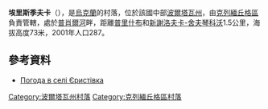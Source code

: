 {{coord|49|5|13|N|33|42|33|E|scale:100000_region:UA|display=title}}

'''埃里斯季夫卡'''（{{lang-uk|Єристівка}}），是[[烏克蘭|烏克蘭]]的村落，位於該國中部[[波爾塔瓦州|波爾塔瓦州]]，由[[克列緬丘格區|克列緬丘格區]]負責管轄，處於[[普肖爾河|普肖爾河]]畔，距離[[普里什布_(克列緬丘格區)|普里什布]]和[[新謝洛夫卡-舍夫琴科沃_(克列緬丘格區)|新謝洛夫卡-舍夫琴科沃]]1.5公里，海拔高度73米，2001年人口287。

==參考資料==
* [http://weather.in.ua/ua/poltavskaja/7623 Погода в селі Єристівка] {{Wayback|url=http://weather.in.ua/ua/poltavskaja/7623 |date=20161010214655 }}

{{DEFAULTSORT:Єристівка}}
[[Category:波爾塔瓦州村落|Category:波爾塔瓦州村落]]
[[Category:克列緬丘格區村落|Category:克列緬丘格區村落]]


{{Poltava-geo-stub}}